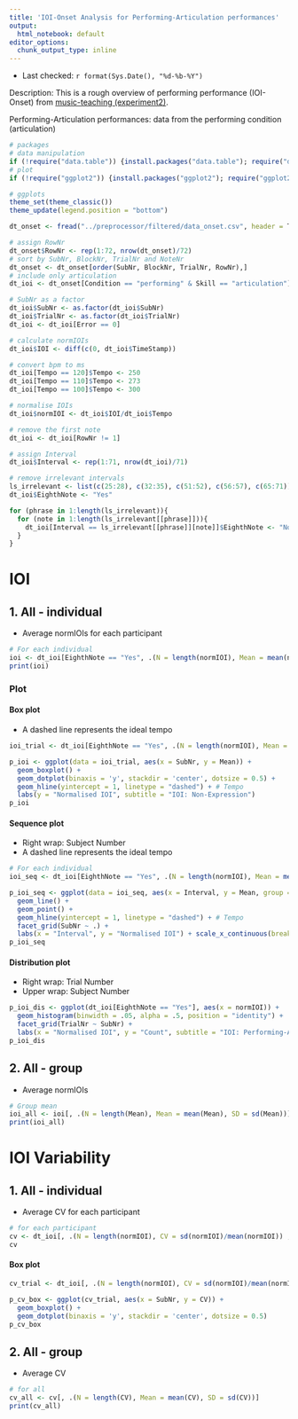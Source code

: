 ```yaml
---
title: 'IOI-Onset Analysis for Performing-Articulation performances'
output:
  html_notebook: default
editor_options: 
  chunk_output_type: inline
---
```


- Last checked: `r format(Sys.Date(), "%d-%b-%Y")`

Description: This is a rough overview of performing performance (IOI-Onset) from [music-teaching (experiment2)](https://github.com/atsukotominaga/music-teaching/tree/main/experiment-2).

Performing-Articulation performances: data from the performing condition (articulation)

```r
# packages
# data manipulation
if (!require("data.table")) {install.packages("data.table"); require("data.table")}
# plot
if (!require("ggplot2")) {install.packages("ggplot2"); require("ggplot2")}

# ggplots
theme_set(theme_classic())
theme_update(legend.position = "bottom")
```

```r
dt_onset <- fread("../preprocessor/filtered/data_onset.csv", header = T, sep = ",", dec = ".") # read a filtered csv

# assign RowNr
dt_onset$RowNr <- rep(1:72, nrow(dt_onset)/72)
# sort by SubNr, BlockNr, TrialNr and NoteNr
dt_onset <- dt_onset[order(SubNr, BlockNr, TrialNr, RowNr),]
# include only articulation
dt_ioi <- dt_onset[Condition == "performing" & Skill == "articulation"]

# SubNr as a factor
dt_ioi$SubNr <- as.factor(dt_ioi$SubNr)
dt_ioi$TrialNr <- as.factor(dt_ioi$TrialNr)
dt_ioi <- dt_ioi[Error == 0]
```

```r
# calculate normIOIs
dt_ioi$IOI <- diff(c(0, dt_ioi$TimeStamp))

# convert bpm to ms
dt_ioi[Tempo == 120]$Tempo <- 250
dt_ioi[Tempo == 110]$Tempo <- 273
dt_ioi[Tempo == 100]$Tempo <- 300

# normalise IOIs
dt_ioi$normIOI <- dt_ioi$IOI/dt_ioi$Tempo

# remove the first note
dt_ioi <- dt_ioi[RowNr != 1]

# assign Interval
dt_ioi$Interval <- rep(1:71, nrow(dt_ioi)/71)

# remove irrelevant intervals
ls_irrelevant <- list(c(25:28), c(32:35), c(51:52), c(56:57), c(65:71))
dt_ioi$EighthNote <- "Yes"

for (phrase in 1:length(ls_irrelevant)){
  for (note in 1:length(ls_irrelevant[[phrase]])){
    dt_ioi[Interval == ls_irrelevant[[phrase]][note]]$EighthNote <- "No"
  }
}
```

# IOI
## 1. All - individual
- Average normIOIs for each participant

```r
# For each individual
ioi <- dt_ioi[EighthNote == "Yes", .(N = length(normIOI), Mean = mean(normIOI), SD = sd(normIOI)), by = .(SubNr)]
print(ioi)
```

### Plot
#### Box plot
- A dashed line represents the ideal tempo

```r
ioi_trial <- dt_ioi[EighthNote == "Yes", .(N = length(normIOI), Mean = mean(normIOI), SD = sd(normIOI)), by = .(SubNr, TrialNr)]

p_ioi <- ggplot(data = ioi_trial, aes(x = SubNr, y = Mean)) +
  geom_boxplot() +
  geom_dotplot(binaxis = 'y', stackdir = 'center', dotsize = 0.5) +
  geom_hline(yintercept = 1, linetype = "dashed") + # Tempo
  labs(y = "Normalised IOI", subtitle = "IOI: Non-Expression")
p_ioi
```

#### Sequence plot
- Right wrap: Subject Number
- A dashed line represents the ideal tempo

```r
# For each individual
ioi_seq <- dt_ioi[EighthNote == "Yes", .(N = length(normIOI), Mean = mean(normIOI)), by = .(SubNr, TrialNr, Interval)]

p_ioi_seq <- ggplot(data = ioi_seq, aes(x = Interval, y = Mean, group = TrialNr, colour = TrialNr)) +
  geom_line() +
  geom_point() +
  geom_hline(yintercept = 1, linetype = "dashed") + # Tempo
  facet_grid(SubNr ~ .) +
  labs(x = "Interval", y = "Normalised IOI") + scale_x_continuous(breaks=seq(1,66,1))
p_ioi_seq
```

#### Distribution plot
- Right wrap: Trial Number
- Upper wrap: Subject Number

```r
p_ioi_dis <- ggplot(dt_ioi[EighthNote == "Yes"], aes(x = normIOI)) +
  geom_histogram(binwidth = .05, alpha = .5, position = "identity") +
  facet_grid(TrialNr ~ SubNr) +
  labs(x = "Normalised IOI", y = "Count", subtitle = "IOI: Performing-Articulation")
p_ioi_dis
```

## 2. All - group
- Average normIOIs

```r
# Group mean
ioi_all <- ioi[, .(N = length(Mean), Mean = mean(Mean), SD = sd(Mean))]
print(ioi_all)
```

# IOI Variability
## 1. All - individual
- Average CV for each participant

```r
# for each participant
cv <- dt_ioi[, .(N = length(normIOI), CV = sd(normIOI)/mean(normIOI)) , by = .(SubNr)]
cv
```

#### Box plot
```r
cv_trial <- dt_ioi[, .(N = length(normIOI), CV = sd(normIOI)/mean(normIOI)) , by = .(SubNr, TrialNr)]

p_cv_box <- ggplot(cv_trial, aes(x = SubNr, y = CV)) +
  geom_boxplot() +
  geom_dotplot(binaxis = 'y', stackdir = 'center', dotsize = 0.5)
p_cv_box
```

## 2. All - group
- Average CV

```r
# for all
cv_all <- cv[, .(N = length(CV), Mean = mean(CV), SD = sd(CV))]
print(cv_all)
```
